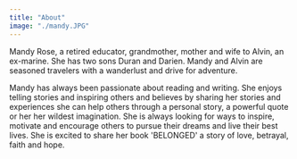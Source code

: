 ```yaml
---
title: "About"
image: "./mandy.JPG"
---
```



Mandy Rose, a retired educator, grandmother, mother and wife to Alvin, an ex-marine. She has two sons Duran and Darien. Mandy and Alvin are seasoned travelers with a wanderlust and drive for adventure.

Mandy has always been passionate about reading and writing. She enjoys telling stories and inspiring others and believes by sharing her stories and experiences she can help others through a personal story, a powerful quote or her her wildest imagination. She is always looking for ways to inspire, motivate and encourage others to pursue their dreams and live their best lives. She is excited to share her book 'BELONGED' a story of love, betrayal, faith and hope.
